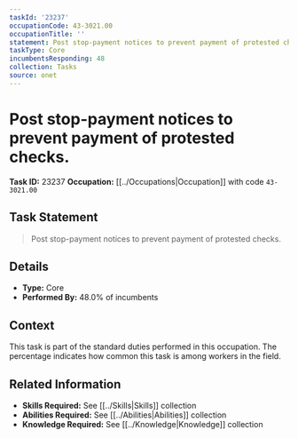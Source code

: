 ```yaml
---
taskId: '23237'
occupationCode: 43-3021.00
occupationTitle: ''
statement: Post stop-payment notices to prevent payment of protested checks.
taskType: Core
incumbentsResponding: 48
collection: Tasks
source: onet
---
```

# Post stop-payment notices to prevent payment of protested checks.

**Task ID:** 23237
**Occupation:** [[../Occupations|Occupation]] with code `43-3021.00`

## Task Statement

> Post stop-payment notices to prevent payment of protested checks.

## Details

- **Type:** Core
- **Performed By:** 48.0% of incumbents

## Context

This task is part of the standard duties performed in this occupation. The percentage indicates how common this task is among workers in the field.

## Related Information

- **Skills Required:** See [[../Skills|Skills]] collection
- **Abilities Required:** See [[../Abilities|Abilities]] collection
- **Knowledge Required:** See [[../Knowledge|Knowledge]] collection
